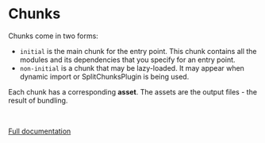 # Chunks
Chunks come in two forms:

- `initial` is the main chunk for the entry point. This chunk contains all the modules and its dependencies that you specify for an entry point.
- `non-initial` is a chunk that may be lazy-loaded. It may appear when dynamic import or SplitChunksPlugin is being used.

Each chunk has a corresponding **asset**. The assets are the output files - the result of bundling.


<br/>

[Full documentation](https://webpack.js.org/concepts/under-the-hood/#chunks)
